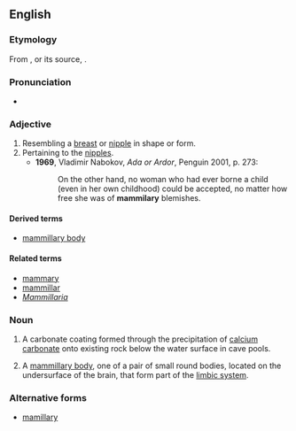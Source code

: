 ==English==

===Etymology===
From {{etyl|frm|en}} {{m|frm|mamillaire}}, or its source, {{etyl|LL.|en}} {{m|la|mamillaris}}.

===Pronunciation===
* {{a|UK}} {{IPA|/ˈmamɪləɹi/|lang=en}}

===Adjective===
{{en-adj}}

# Resembling a [[breast]] or [[nipple]] in shape or form.
# Pertaining to the [[nipple]]s.
#* '''1969''', Vladimir Nabokov, ''Ada or Ardor'', Penguin 2001, p. 273:
#*: On the other hand, no woman who had ever borne a child (even in her own childhood) could be accepted, no matter how free she was of '''mammilary''' blemishes.

====Derived terms====
* [[mammillary body]]

====Related terms====
* [[mammary]]
* [[mammillar]]
* ''[[Mammillaria]]''

===Noun===
{{en-noun|mammillaries}}

# {{lb|en|geology|speleology}} A carbonate coating formed through the precipitation of [[calcium]] [[carbonate]] onto existing rock below the water surface in cave pools.
# {{lb|en|anatomy}} A [[mammillary body]], one of a pair of small round bodies, located on the undersurface of the brain, that form part of the [[limbic system]].

===Alternative forms===
* [[mamillary]]